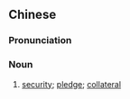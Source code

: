 {{also|押头}}
==Chinese==
{{zh-forms|s=押头}}

===Pronunciation===
{{zh-pron
|m=yātou
|c=aat3 tau4
|mn=qz,xm,zz:ah-thâu
|cat=n
}}

===Noun===
{{zh-noun}}

# [[security]]; [[pledge]]; [[collateral]]